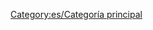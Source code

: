 
{{en/Bilingual box| es
| Los artículos directamente relacionados con el juego está aquí.
| ''Articles directly relating to playing the game are here.''}}

[[Category:es/Categoría principal]]